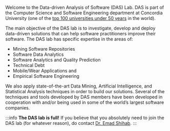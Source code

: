 Welcome to the Data-driven Analysis of Software (DAS) Lab. DAS is part of the Computer Science and Software Engineering department at Concordia University (one of the [top 100 universities under 50 years](https://www.topuniversities.com/university-rankings/top-50-under-50/2018) in the world).

The main objective of the DAS lab is to investigate, develop and deploy data-driven solutions that can help software practitioners improve their software. The DAS lab has specific expertise in the areas of:

- Mining Software Repositories
- Software Data Analytics
- Software Analytics and Quality Prediction
- Technical Debt
- Mobile/Wear Applications and
- Empirical Software Engineering

We also apply state-of-the-art Data Mining, Artificial Intelligence, and Statistical Analysis techniques in order to build our solutions. Several of the techniques and tools developed by DAS members have been developed in cooperation with and/or being used in some of the world’s largest software companies.

:::info
**The DAS lab is full!** If you believe that you absolutely need to join the DAS lab (for whatever reason), do contact [Dr. Emad Shihab](/contact).
:::
